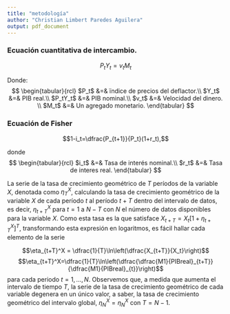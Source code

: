 ```yaml
---
title: "metodología"
author: "Christian Limbert Paredes Aguilera"
output: pdf_document
---
```


### Ecuación cuantitativa de intercambio.
$$P_tY_t=v_tM_t$$

Donde:
$$
\begin{tabular}{rcl}
     $P_t$ &=& ïndice de precios del deflactor.\\
     $Y_t$ &=& PIB real.\\
  $P_tY_t$ &=& PIB nominal.\\
     $v_t$ &=& Velocidad del dinero. \\
     $M_t$ &=& Un agregado monetario.
\end{tabular}
$$


### Ecuación de Fisher
$$1-i_t=\dfrac{P_{t+1}}{P_t}(1+r_t),$$

donde
$$
\begin{tabular}{rcl}
  $i_t$ &=& Tasa de interés nominal.\\
  $r_t$ &=& Tasa de interes real.
\end{tabular}
$$


La serie de la tasa de crecimiento geométrico de $T$ períodos de la variable $X$, denotada como $\eta_T^X$, calculando la tasa de crecimiento geométrico de la variable $X$ de cada período $t$ al período $t + T$ dentro del intervalo de datos, es decir, $\eta_{t+T}^X$ para $t = 1$ a $N - T$ con $N$ el número de datos disponibles para la variable $X$. Como esta tasa es la que satisface $X_{t+T} = X_t\left[1+\eta_{t+T}^X\right]^T$, transformando esta expresión en logaritmos, es fácil hallar cada elemento de la serie

$$\eta_{t+T}^X = \dfrac{1}{T}\ln\left(\dfrac{X_{t+T}}{X_t}\right)$$
$$\eta_{t+T}^X=\dfrac{1}{T}\ln\left(\dfrac{\dfrac{M1}{PIBreal}_{t+T}}{\dfrac{M1}{PIBreal}_{t}}\right)$$
para cada periodo $t=1,\ldots,N$. Observemos que, a medida que aumenta el intervalo de tiempo $T$, la serie de la tasa de crecimiento geométrico de cada variable degenera en un único valor, a saber, la tasa de crecimiento geométrico del intervalo global, $\eta_N^X=\eta_N^X$ con $T=N-1$.